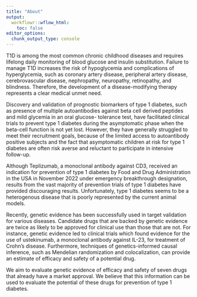 ---
title: "About"
output:
  workflowr::wflow_html:
    toc: false
editor_options:
  chunk_output_type: console
---

T1D is among the most common chronic childhood diseases and 
requires lifelong daily monitoring of blood glucose and insulin 
substitution. Failure to manage T1D increases the risk of 
hypoglycemia and complications of hyperglycemia, such as 
coronary artery disease, peripheral artery disease, 
cerebrovascular disease, nephropathy, neuropathy, retinopathy, 
and blindness. Therefore, the development of a disease-modifying 
therapy represents a clear medical unmet need. 

Discovery and validation of prognostic biomarkers of type 1 
diabetes, such as presence of multiple autoantibodies against 
beta cell derived peptides and mild glycemia in an oral glucose-
tolerance test, have facilitated clinical trials to prevent type 
1 diabetes during the asymptomatic phase when the beta-cell 
function is not yet lost. However, they have generally struggled 
to meet their recruitment goals, because of the limited access 
to autoantibody positive subjects and the fact that asymptomatic 
children at risk for type 1 diabetes are often risk averse and 
reluctant to participate in intensive follow-up.

Although Teplizumab, a monoclonal antibody against CD3, received an 
indication for prevention of type 1 diabetes by Food and Drug 
Administration in the USA in November 2022 under emergency 
breakthrough designation, results from the vast majority of 
prevention trials of type 1 diabetes have provided discouraging 
results. Unfortunately, type 1 diabetes seems to be a heterogenous 
disease that is poorly represented by the current animal models. 

Recently, genetic evidence has been successfully used in target 
validation for various diseases. Candidate drugs that are backed 
by genetic evidence are twice as likely to be approved for clinical 
use than those that are not. For instance, genetic evidence led 
to clinical trials which found evidence for the use of ustekinumab, 
a monoclonal antibody against IL-23, for treatment of Crohn’s 
disease. Furthermore, techniques of genetics-informed causal 
inference, such as Mendelian randomization and colocalization,
can provide an estimate of efficacy and safety of a potential drug. 

We aim to evaluate genetic evidence of efficacy and safety of seven 
drugs that already have a market approval. We believe that this 
information can be used to evaluate the potential of these drugs for
prevention of type 1 diabetes.

